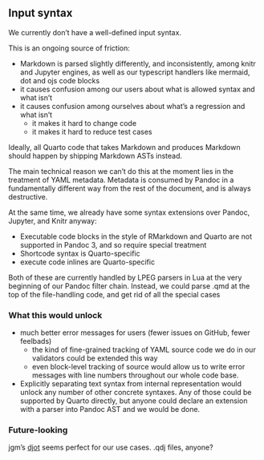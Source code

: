 ## Input syntax

We currently don't have a well-defined input syntax.

This is an ongoing source of friction:

- Markdown is parsed slightly differently, and inconsistently, among knitr and Jupyter engines, as well as our typescript handlers like mermaid, dot and ojs code blocks
- it causes confusion among our users about what is allowed syntax and what isn't
- it causes confusion among ourselves about what's a regression and what isn't
  - it makes it hard to change code
  - it makes it hard to reduce test cases

Ideally, all Quarto code that takes Markdown and produces Markdown should happen by shipping Markdown ASTs instead.

The main technical reason we can't do this at the moment lies in the treatment of YAML metadata. Metadata is consumed by Pandoc
in a fundamentally different way from the rest of the document, and is always destructive.

At the same time, we already have some syntax extensions over Pandoc, Jupyter, and Knitr anyway:

- Executable code blocks in the style of RMarkdown and Quarto are not supported in Pandoc 3, and so require special treatment
- Shortcode syntax is Quarto-specific
- execute code inlines are Quarto-specific

Both of these are currently handled by LPEG parsers in Lua at the very beginning of our Pandoc filter chain. Instead, we
could parse .qmd at the top of the file-handling code, and get rid of all the special cases

### What this would unlock

- much better error messages for users (fewer issues on GitHub, fewer feelbads)
  - the kind of fine-grained tracking of YAML source code we do in our validators could be extended this way
  - even block-level tracking of source would allow us to write error messages with line numbers throughout our whole code base.
- Explicitly separating text syntax from internal representation would unlock any number of other concrete syntaxes. 
  Any of those could be supported by Quarto directly, but anyone could declare an extension with a parser into Pandoc AST and we would be done.

### Future-looking

jgm's [djot](https://github.com/jgm/djot/blob/master/doc/syntax.html) seems perfect for our use cases. .qdj files, anyone?

